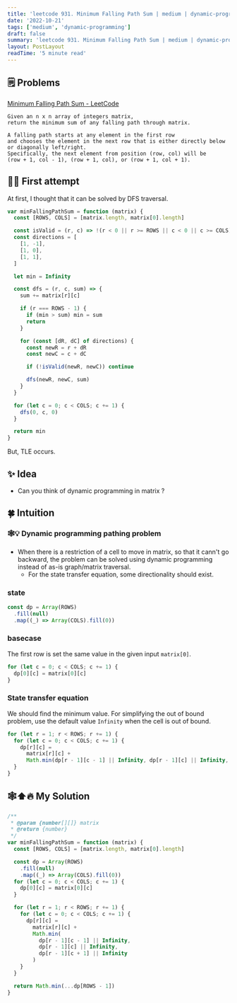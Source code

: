 ```yaml
---
title: 'leetcode 931. Minimum Falling Path Sum | medium | dynamic-programming | javascript'
date: '2022-10-21'
tags: ['medium', 'dynamic-programming']
draft: false
summary: 'leetcode 931. Minimum Falling Path Sum | medium | dynamic-programming | javascript'
layout: PostLayout
readTime: '5 minute read'
---
```


## 🗒️ Problems

[Minimum Falling Path Sum - LeetCode](https://leetcode.com/problems/minimum-falling-path-sum/)

```
Given an n x n array of integers matrix,
return the minimum sum of any falling path through matrix.

A falling path starts at any element in the first row
and chooses the element in the next row that is either directly below or diagonally left/right.
Specifically, the next element from position (row, col) will be
(row + 1, col - 1), (row + 1, col), or (row + 1, col + 1).
```

## 🤔🔀 First attempt

At first, I thought that it can be solved by DFS traversal.

```javascript
var minFallingPathSum = function (matrix) {
  const [ROWS, COLS] = [matrix.length, matrix[0].length]

  const isValid = (r, c) => !(r < 0 || r >= ROWS || c < 0 || c >= COLS)
  const directions = [
    [1, -1],
    [1, 0],
    [1, 1],
  ]

  let min = Infinity

  const dfs = (r, c, sum) => {
    sum += matrix[r][c]

    if (r === ROWS - 1) {
      if (min > sum) min = sum
      return
    }

    for (const [dR, dC] of directions) {
      const newR = r + dR
      const newC = c + dC

      if (!isValid(newR, newC)) continue

      dfs(newR, newC, sum)
    }
  }

  for (let c = 0; c < COLS; c += 1) {
    dfs(0, c, 0)
  }

  return min
}
```

But, TLE occurs.

## ✨ Idea

- Can you think of dynamic programming in matrix ?

## 🍀 Intuition

### 🕸️💡 Dynamic programming pathing problem

- When there is a restriction of a cell to move in matrix, so that it cann't go backward, the problem can be solved using dynamic programming instead of as-is graph/matrix traversal.
  - For the state transfer equation, some directionality should exist.

### state

```javascript
const dp = Array(ROWS)
  .fill(null)
  .map((_) => Array(COLS).fill(0))
```

### basecase

The first row is set the same value in the given input `matrix[0]`.

```javascript
for (let c = 0; c < COLS; c += 1) {
  dp[0][c] = matrix[0][c]
}
```

### State transfer equation

We should find the minimum value.
For simplifying the out of bound problem, use the default value `Infinity` when the cell is out of bound.

```javascript
for (let r = 1; r < ROWS; r += 1) {
  for (let c = 0; c < COLS; c += 1) {
    dp[r][c] =
      matrix[r][c] +
      Math.min(dp[r - 1][c - 1] || Infinity, dp[r - 1][c] || Infinity, dp[r - 1][c + 1] || Infinity)
  }
}
```

## 🕸️⬆️🔥 My Solution

```javascript
/**
 * @param {number[][]} matrix
 * @return {number}
 */
var minFallingPathSum = function (matrix) {
  const [ROWS, COLS] = [matrix.length, matrix[0].length]

  const dp = Array(ROWS)
    .fill(null)
    .map((_) => Array(COLS).fill(0))
  for (let c = 0; c < COLS; c += 1) {
    dp[0][c] = matrix[0][c]
  }

  for (let r = 1; r < ROWS; r += 1) {
    for (let c = 0; c < COLS; c += 1) {
      dp[r][c] =
        matrix[r][c] +
        Math.min(
          dp[r - 1][c - 1] || Infinity,
          dp[r - 1][c] || Infinity,
          dp[r - 1][c + 1] || Infinity
        )
    }
  }

  return Math.min(...dp[ROWS - 1])
}
```
